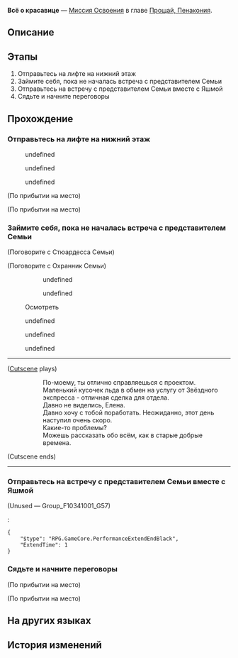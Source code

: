 {{Дополнить|Диалоги.}}
{{Миссия Инфобокс
|id              = 1034103
|Название        = 
|Изображение     = Миссия Освоения Всё о красавице.png
|Тип             = Миссия Освоения
|События         = 
|Глава           = Прощай, Пенакония
|Условия         = Завершена [[Миссия Освоения]] ''[[Непобеждённые]]''
|Персонажи       = Охранник Семьи; Первопроходец; Стюардесса Семьи; Счетовод; Топаз
|СтартЛокация    = [[Пенакония]] — [[«(Лучезарный шпат/Корма Освоения/Таталов/Парящая стрелка часов)»]]
|Локации         = «(Лучезарный шпат/Корма Освоения/Таталов/Парящая стрелка часов)»
|Предыдущая      = Непобеждённые
|Следующая       = Река не течёт вспять
|Награды         = Опыт Освоения*300; Звёздный нефрит*40; Очищенный эфир*5; Часокредиты*150; "La Messe de l'athée"*1 { text = La Messe de l'athée }; Кредиты*50 000
}}
'''Всё о красавице''' — [[Миссия Освоения]] в главе [[Прощай, Пенакония]].

==Описание==
{{Описание|Топаз и Яшма поднялись на борт «Лучезарного шпата», чтобы принять участие в переговорах с главой клана Люцерн, Оти Люцерной, от лица КММ. Хитрый старик Оти сразу перешёл к делу и раскрыл свой план: он хочет, чтобы на рынок вышла Корпорация Пенаконии. Перед угрозой начала торговой войны представительницам отдела стратегических инвестиций приходится действовать осторожно...}}

==Этапы==
# Отправьтесь на лифте на нижний этаж
# Займите себя, пока не началась встреча с представителем Семьи
# Отправьтесь на встречу с представителем Семьи вместе с Яшмой
# Сядьте и начните переговоры

==Прохождение==
{{Дополнить}}


===Отправьтесь на лифте на нижний этаж===
{{Описание миссии|локация=«(Лучезарный шпат/Корма Освоения/Таталов/Парящая стрелка часов)»|Для Топаз проект на Пенаконии закончился, не успев начаться. Борьба за Наследие Часовщика, памятная гибель Авантюрина, амбиции Воскресенья о становлении богом... Она коснулась каждого из этих важных событий.<br />Но теперь ей пришлось сделать шаг вперёд и завершить переговоры с представителем Семьи. Топаз на это не жалуется... Во-первых, она профессионал, а во-вторых, обожает забивать решающий гол.}}
{{Диалог Начало}}

:{{Диалог|undefined}} 
<!--Unknown TalkSentence: 103410571-->
<!--Unknown TalkSentence: 103410572-->
<!--Unknown TalkSentence: 103410573-->
:{{Диалог|Стрелка}} undefined
:<!--Unknown TalkSentence: 103410575-->
::{{tx}}
:{{Диалог|Стрелка}} undefined
:<!--Unknown TalkSentence: 103410581-->
::{{tx}}
:{{Диалог|Стрелка}} undefined
:<!--Unknown TalkSentence: 103410587-->
::{{tx}}
<!--Unknown TalkSentence: 103410575-->
:{{tx}}
:{{tx}}
;(По прибытии на место)

;(По прибытии на место)
:<!--2.5-second delay-->
<!--Unknown TalkSentence: 103410471-->
<!--Unknown TalkSentence: 103410472-->
{{Диалог Конец}}

===Займите себя, пока не началась встреча с представителем Семьи===
{{Диалог Начало}}

;(Поговорите с Стюардесса Семьи)
:{{tx}}
<!--Unknown TalkSentence: 103410771-->

;(Поговорите с Охранник Семьи)
<!--Unknown TalkSentence: 103410871-->
:<!--Unknown TalkSentence: 103410872-->
:<!--Unknown TalkSentence: 103410873-->
:<!--Unknown TalkSentence: 103410874-->
:<!--Unknown TalkSentence: 103410875-->
:<!--Unknown TalkSentence: 103410876-->
:<!--Unknown TalkSentence: 103410877-->
:<!--Unknown TalkSentence: 103410878-->
:<!--Unknown TalkSentence: 103410879-->
::{{Диалог|Стрелка}} undefined
::<!--Unknown TalkSentence: 103410881-->
::<!--Unknown TalkSentence: 103410882-->
::<!--Unknown TalkSentence: 103410883-->
::<!--Unknown TalkSentence: 103410884-->
::<!--Unknown TalkSentence: 103410885-->
::<!--Unknown TalkSentence: 103410886-->
::<!--Unknown TalkSentence: 103410887-->
:::{{tx}}
::{{Диалог|Стрелка}} undefined
::<!--Unknown TalkSentence: 103410885-->
::<!--Unknown TalkSentence: 103410886-->
::<!--Unknown TalkSentence: 103410887-->
:::{{tx}}
:<!--Unknown TalkSentence: 103410885-->
:<!--Unknown TalkSentence: 103410886-->
:<!--Unknown TalkSentence: 103410887-->
::{{tx}}
<!--Unknown TalkSentence: 103410971-->

:{{Диалог|Разговор}} Осмотреть
<!--Unknown TalkSentence: 103410571-->
<!--Unknown TalkSentence: 103410572-->
<!--Unknown TalkSentence: 103410573-->
:{{Диалог|Стрелка}} undefined
:<!--Unknown TalkSentence: 103410575-->
::{{tx}}
:{{Диалог|Стрелка}} undefined
:<!--Unknown TalkSentence: 103410581-->
::{{tx}}
:{{Диалог|Стрелка}} undefined
:<!--Unknown TalkSentence: 103410587-->
::{{tx}}
<!--Unknown TalkSentence: 103410575-->
:{{tx}}
:{{tx}}
----
;([[#Gallery|Cutscene]] plays)
::По-моему, ты отлично справляешься с проектом.
::Маленький кусочек льда в обмен на услугу от Звёздного экспресса - отличная сделка для отдела.
::Давно не виделись, Елена.
::Давно хочу с тобой поработать. Неожиданно, этот день наступил очень скоро.
::Какие-то проблемы?
::Можешь рассказать обо всём, как в старые добрые времена.
;(Cutscene ends)
----
:{{tx}}
{{Диалог Конец}}

===Отправьтесь на встречу с представителем Семьи вместе с Яшмой===
{{Описание миссии|локация=«(Лучезарный шпат/Корма Освоения/Таталов/Парящая стрелка часов)»|Наконец-то появилась госпожа Яшма, всё это время прятавшаяся в тени. Они с Топаз придут на встречу с Семьёй.<br />Представитель Семьи - Оти Люцерна из клана Люцерн, опытный и проницательный торговец из пепеши. Его ум ничем не уступает двум представительницам Десяти каменных сердец - даже они не могут предсказать, в каком ключе пройдёт встреча...}}
{{Диалог Начало}}

:{{Диалог|undefined}} 
:{{tx}}
;(Unused &mdash; Group_F10341001_G57)
:{{tx}}
:<pre>{
	"$type": "RPG.GameCore.PerformanceExtendEndBlack",
	"ExtendTime": 1
}</pre>
{{Диалог Конец}}

===Сядьте и начните переговоры===
{{Диалог Начало}}
;(По прибытии на место)

;(По прибытии на место)
:{{tx}}
:{{tx}}
:{{tx}}
{{Диалог Конец}}

==На других языках==
{{На других языках
|en   = All About Eve
|zhs  = 彗星美人
|zht  = 彗星美人
|ja   = オール・アバウト・イヴ
|ko   = 이브의 모든 것
|es   = La belleza del cometa
|fr   = La belle comète
|ru   = Всё о красавице
|th   = โฉมงามแห่งดาวหาง
|vi   = Mỹ Nhân Sao Chổi
|de   = Kometenschönheit
|id   = Putri Bintang Jatuh
|pt   = A Malvada
}}

==История изменений==
{{История изменений|2.7}}
